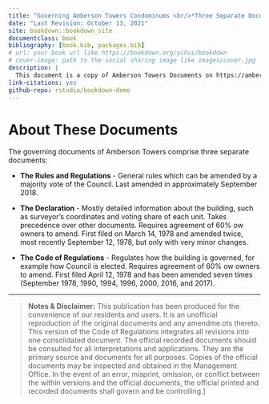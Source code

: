```yaml
--- 
title: "Governing Amberson Towers Condominums <br/>*Three Separate Documents*"
date: "Last Revision: October 13, 2021"
site: bookdown::bookdown_site
documentclass: book
bibliography: [book.bib, packages.bib]
# url: your book url like https://bookdown.org/yihui/bookdown
# cover-image: path to the social sharing image like images/cover.jpg
description: |
  This document is a copy of Amberson Towers Documents on https://ambersontowers.com/governance/bylaws that are under considertion for revision. 
link-citations: yes
github-repo: rstudio/bookdown-demo
---
```


# About These Documents {-}

The governing documents of Amberson Towers comprise three separate documents:

- **The Rules and Regulations** - General rules which can be amended by a majority vote of the Council.  Last amended in approximately September 2018.

- **The Declaration** - Mostly detailed information about the building, such as surveyor's coordinates and voting share of each unit.  Takes precedence over other documents. Requires agreement of 60% ow owners to amend.  First filed on March 14, 1978 and amended twice, most recently September 12, 1978, but only with very minor changes.

- **The Code of Regulations** - Regulates how the building is governed, for example how Council is elected.  Requires agreement of 60% ow owners to amend. First filed  April 12, 1978 and has been amended seven times (September 1978, 1990, 1994, 1996, 2000, 2016, and 2017).

***

> **Notes & Disclaimer:**  This publication has been produced for the convenience of our residents and users. It is an unofficial reproduction of the original documents and any amendme.ots thereto. This version of the Code of Regulations integrates all revisions into one consolidated document. The official recorded documents should be consulted for all interpretations and applications. They are the primary source and documents for all purposes. Copies of the official documents may be inspected and obtained in the Management Office. In the event of an error, misprint, omission, or conflict between the within versions and the official documents, the official printed and recorded documents shall govern and be controlling.]